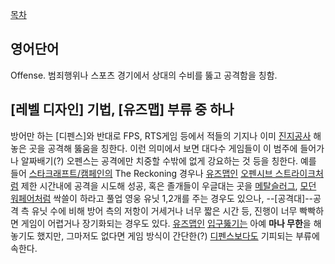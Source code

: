 [[목차]]
== 영어단어 ==
Offense. 범죄행위나 스포츠 경기에서 상대의 수비를 뚫고 공격함을 칭함.

== [레벨 디자인] 기법, [유즈맵] 부류 중 하나 ==

방어만 하는 [디펜스]와 반대로 FPS, RTS게임 등에서 적들의 기지나 이미 [[진지공사]] 해놓은 곳을 공격해 뚫움을 칭한다. 이런 의미에서 보면 대다수 게임들이 이 범주에 들어가나 알짜배기(?) 오펜스는 공격에만 치중할 수밖에 없게 강요하는 것 등을 칭한다. 예를 들어 [[스타크래프트/캠페인]]의 The Reckoning 경우나 [[유즈맵]]인 [[오펜시브 스트라이크]]처럼 제한 시간내에 공격을 시도해 성공, 혹은 졸개들이 우글대는 곳을 [[메탈슬러그]], [[모던 워페어]]처럼 싹쓸이 하라고 풀업 영웅 유닛 1,2개를 주는 경우도 있으나, --[공격대]--공격 측 유닛 수에 비해 방어 측의 저항이 거세거나 너무 짧은 시간 등, 진행이 너무 빡빡하면 게임이 어렵거나 장기화되는 경우도 있다. [[유즈맵]]인 [[입구뚫기]]는 아예 '''마나 무한'''을 해놓기도 했지만, 그마저도 없다면 게임 방식이 간단한(?) [[디펜스]]보다도 기피되는 부류에 속한다.
